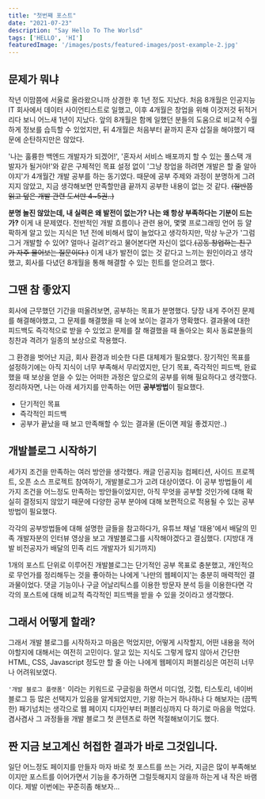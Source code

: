 ```yaml
---
title: "첫번째 포스트"
date: "2021-07-23"
description: "Say Hello To The Worlsd"
tags: ['HELLO', 'HI']
featuredImage: '/images/posts/featured-images/post-example-2.jpg'
---
```


## 문제가 뭐냐

작년 이맘쯤에 서울로 올라왔으니까 상경한 후 1년 정도 지났다. 처음 8개월은 인공지능 IT 회사에서 데이터 사이언티스트로 일했고, 이후 4개월은 창업을 위해 이것저것 뒤적거리다 보니 어느새 1년이 지났다. 앞의 8개월은 함께 일했던 분들의 도움으로 비교적 수월하게 정보를 습득할 수 있었지만, 뒤 4개월은 처음부터 끝까지 혼자 삽질을 해야했기 때문에 순탄하지만은 않았다.

'나는 훌륭한 백엔드 개발자가 되겠어!', '혼자서 서비스 배포까지 할 수 있는 풀스택 개발자가 될거야!'와 같은 구체적인 목표 설정 없이 '그냥 창업을 하려면 개발은 할 줄 알아야지'가 4개월간 개발 공부를 하는 동기였다. 때문에 공부 주제와 과정이 분명하게 그려지지 않았고, 지금 생각해보면 만족할만큼 끝까지 공부한 내용이 없는 것 같다. ~~(절반쯤 읽고 덮은 개발 관련 도서만 4~5권..)~~ 

**분명 놀진 않았는데, 내 실력은 왜 발전이 없는가? 나는 왜 항상 부족하다는 기분이 드는가?** 이게 내 문제였다. 전반적인 개발 흐름이나 관련 용어, 몇몇 프로그래밍 언어 등 얄팍하게 알고 있는 지식은 1년 전에 비해서 많이 늘었다고 생각하지만, 막상 누군가 '그럼 그거 개발할 수 있어? 얼마나 걸려?'라고 물어본다면 자신이 없다.~~(공동 창업하는 친구가 자주 물어보는 질문이다.)~~ 이게 내가 발전이 없는 것 같다고 느끼는 원인이라고 생각했고, 회사를 다녔던 8개월을 통해 해결할 수 있는 힌트를 얻으려고 했다.

## 그땐 참 좋았지

회사에 근무했던 기간을 떠올려보면, 공부하는 목표가 분명했다. 당장 내게 주어진 문제를 해결해야했고, 그 문제를 해결했을 때 눈에 보이는 결과가 명확했다. 결과물에 대한 피드백도 즉각적으로 받을 수 있었고 문제를 잘 해결했을 때 돌아오는 회사 동료분들의 칭찬과 격려가 일종의 보상으로 작용했다.

그 환경을 벗어난 지금, 회사 환경과 비슷한 다른 대체제가 필요했다. 장기적인 목표를 설정하기에는 아직 지식이 너무 부족해서 무리였지만, 단기 목표, 즉각적인 피드백, 완료했을 때 보상을 얻을 수 있는 어떠한 과정은 앞으로의 공부를 위해 필요하다고 생각했다. 정리하자면, 나는 아래 세가지를 만족하는 어떤 **공부방법**이 필요했다.

- 단기적인 목표
- 즉각적인 피드백
- 공부가 끝났을 때 보고 만족해할 수 있는 결과물 (돈이면 제일 좋겠지만..)

## 개발블로그 시작하기

세가지 조건을 만족하는 여러 방안을 생각했다. 캐글 인공지능 컴페티션, 사이드 프로젝트, 오픈 소스 프로젝트 참여하기, 개발블로그가 고려 대상이였다. 이 공부 방법들이 세가지 조건을 어느정도 만족하는 방안들이었지만, 아직 무엇을 공부할 것인가에 대해 확실히 결정되지 않았기 때문에 다양한 공부 분야에 대해 보편적으로 적용될 수 있는 공부 방법이 필요했다.

각각의 공부방법들에 대해 설명한 글들을 참고하다가, 유튜브 채널 '태용'에서 배달의 민족 개발자분의 인터뷰 영상을 보고 개발블로그를 시작해야겠다고 결심했다. (지방대 개발 비전공자가 배달의 민족 리드 개발자가 되기까지)

1개의 포스트 단위로 이루어진 개발블로그는 단기적인 공부 목표로 충분했고, 개인적으로 무언가를 정리해두는 것을 좋아하는 나에게 '나만의 웹페이지'는 충분히 매력적인 결과물이었다. 댓글 기능이나 구글 어날리틱스를 이용한 방문자 분석 등을 이용한다면 각각의 포스트에 대해 비교적 즉각적인 피드백을 받을 수 있을 것이라고 생각했다.

## 그래서 어떻게 할래?

그래서 개발 블로그를 시작하자고 마음은 먹었지만, 어떻게 시작할지, 어떤 내용을 적어야할지에 대해서는 여전히 고민이다. 알고 있는 지식도 그렇게 많지 않아서 간단한 HTML, CSS, Javascript 정도만 할 줄 아는 나에게 웹페이지 퍼블리싱은 여전히 너무나 어려워보였다.

`'개발 블로그 플랫폼'` 이라는 키워드로 구글링을 하면서 미디엄, 깃헙, 티스토리, 네이버 블로그 등 많은 선택지가 있음을 알게되었지만, 기왕 하는거 하나하나 다 해보자는 (끔찍한) 패기넘치는 생각으로 웹 페이지 디자인부터 퍼블리싱까지 다 하기로 마음을 먹었다. 겸사겸사 그 과정들을 개발 블로그 첫 콘텐츠로 하면 적절해보이기도 했다.

## 짠 지금 보고계신 허접한 결과가 바로 그것입니다.

일단 어느정도 페이지를 만들자 마자 바로 첫 포스트를 쓰는 거라, 지금은 많이 부족해보이지만 포스트를 이어가면서 기능을 추가하면 그럴듯해지지 않을까 하는게 내 작은 바램이다. 제발 이번에는 꾸준히좀 해보자...